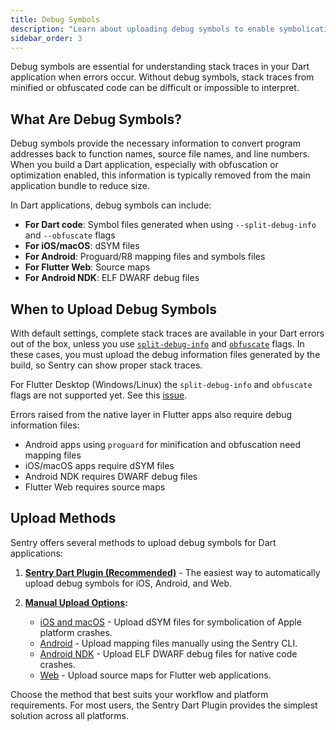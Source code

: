 ```yaml
---
title: Debug Symbols
description: "Learn about uploading debug symbols to enable symbolication of stack traces in your Dart applications."
sidebar_order: 3
---
```


Debug symbols are essential for understanding stack traces in your Dart application when errors occur. Without debug symbols, stack traces from minified or obfuscated code can be difficult or impossible to interpret.

## What Are Debug Symbols?

Debug symbols provide the necessary information to convert program addresses back to function names, source file names, and line numbers. When you build a Dart application, especially with obfuscation or optimization enabled, this information is typically removed from the main application bundle to reduce size.

In Dart applications, debug symbols can include:

- **For Dart code**: Symbol files generated when using `--split-debug-info` and `--obfuscate` flags
- **For iOS/macOS**: dSYM files
- **For Android**: Proguard/R8 mapping files and symbols files
- **For Flutter Web**: Source maps
- **For Android NDK**: ELF DWARF debug files

## When to Upload Debug Symbols

With default settings, complete stack traces are available in your Dart errors out of the box, unless you use [`split-debug-info`](https://flutter.dev/docs/perf/app-size#reducing-app-size) and [`obfuscate`](https://flutter.dev/docs/deployment/obfuscate) flags. In these cases, you must upload the debug information files generated by the build, so Sentry can show proper stack traces.

<Alert>

For Flutter Desktop (Windows/Linux) the `split-debug-info` and `obfuscate` flags are not supported yet. See this [issue](https://github.com/getsentry/sentry-dart/issues/433).

</Alert>

Errors raised from the native layer in Flutter apps also require debug information files:
- Android apps using `proguard` for minification and obfuscation need mapping files
- iOS/macOS apps require dSYM files
- Android NDK requires DWARF debug files
- Flutter Web requires source maps

## Upload Methods

Sentry offers several methods to upload debug symbols for Dart applications:

1. **[Sentry Dart Plugin (Recommended)](/platforms/dart/debug-symbols/dart-plugin)** - The easiest way to automatically upload debug symbols for iOS, Android, and Web.

2. **[Manual Upload Options](/platforms/dart/debug-symbols/manual-upload):**
   - [iOS and macOS](/platforms/apple/dsym/) - Upload dSYM files for symbolication of Apple platform crashes.
   - [Android](/cli/dif/#uploading-files) - Upload mapping files manually using the Sentry CLI.
   - [Android NDK](/cli/dif/#uploading-files) - Upload ELF DWARF debug files for native code crashes.
   - [Web](/cli/releases/#upload-source-maps) - Upload source maps for Flutter web applications.

Choose the method that best suits your workflow and platform requirements. For most users, the Sentry Dart Plugin provides the simplest solution across all platforms. 